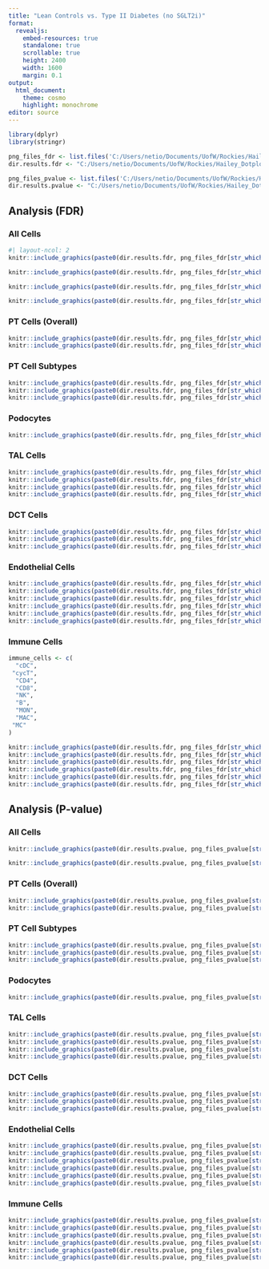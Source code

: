 ```yaml
---
title: "Lean Controls vs. Type II Diabetes (no SGLT2i)"
format:
  revealjs: 
    embed-resources: true
    standalone: true
    scrollable: true
    height: 2400
    width: 1600
    margin: 0.1
output:
  html_document:
    theme: cosmo
    highlight: monochrome
editor: source
---
```


```r
library(dplyr)
library(stringr)

png_files_fdr <- list.files('C:/Users/netio/Documents/UofW/Rockies/Hailey_Dotplots/fdr/', pattern='png')
dir.results.fdr <- "C:/Users/netio/Documents/UofW/Rockies/Hailey_Dotplots/fdr/"

png_files_pvalue <- list.files('C:/Users/netio/Documents/UofW/Rockies/Hailey_Dotplots/pvalue/', pattern='png')
dir.results.pvalue <- "C:/Users/netio/Documents/UofW/Rockies/Hailey_Dotplots/pvalue/"

```

## Analysis (FDR)

### All Cells

<div>

```r
#| layout-ncol: 2
knitr::include_graphics(paste0(dir.results.fdr, png_files_fdr[str_which(png_files_fdr, pattern = 'TCA_cycle_NEBULA_All_Cells')]))

knitr::include_graphics(paste0(dir.results.fdr, png_files_fdr[str_which(png_files_fdr, pattern = 'Ox_Phos_cycle_NEBULA_All_Cells')]))
```

</div>

```r
knitr::include_graphics(paste0(dir.results.fdr, png_files_fdr[str_which(png_files_fdr, pattern = 'TCA_cycle_NEBULA_All_Cells')]))

knitr::include_graphics(paste0(dir.results.fdr, png_files_fdr[str_which(png_files_fdr, pattern = 'Ox_Phos_cycle_NEBULA_All_Cells')]))
```

### PT Cells (Overall)

```r
knitr::include_graphics(paste0(dir.results.fdr, png_files_fdr[str_which(png_files_fdr, pattern ='TCA_cycle_NEBULA_PT_Cells')]))
knitr::include_graphics(paste0(dir.results.fdr, png_files_fdr[str_which(png_files_fdr, pattern= 'Ox_Phos_cycle_NEBULA_PT_Cells')]))
```

### PT Cell Subtypes

```r
knitr::include_graphics(paste0(dir.results.fdr, png_files_fdr[str_which(png_files_fdr, pattern = 'PT_S1')]))
knitr::include_graphics(paste0(dir.results.fdr, png_files_fdr[str_which(png_files_fdr, pattern = 'PT_S3')]))
knitr::include_graphics(paste0(dir.results.fdr, png_files_fdr[str_which(png_files_fdr, pattern = 'aPT')]))


```

### Podocytes

```r
knitr::include_graphics(paste0(dir.results.fdr, png_files_fdr[str_which(png_files_fdr, pattern = 'POD')]))
```

### TAL Cells

```r
knitr::include_graphics(paste0(dir.results.fdr, png_files_fdr[str_which(png_files_fdr, pattern = ' TAL _Cells_T2D')]))
knitr::include_graphics(paste0(dir.results.fdr, png_files_fdr[str_which(png_files_fdr, pattern = 'C_TAL_1')]))
knitr::include_graphics(paste0(dir.results.fdr, png_files_fdr[str_which(png_files_fdr, pattern = 'C_TAL_2')]))
knitr::include_graphics(paste0(dir.results.fdr, png_files_fdr[str_which(png_files_fdr, pattern = 'dTAL')]))


```

### DCT Cells

```r
knitr::include_graphics(paste0(dir.results.fdr, png_files_fdr[str_which(png_files_fdr, pattern = 'allDCT')]))
knitr::include_graphics(paste0(dir.results.fdr, png_files_fdr[str_which(png_files_fdr, pattern = 'DCT')]))
knitr::include_graphics(paste0(dir.results.fdr, png_files_fdr[str_which(png_files_fdr, pattern = 'dDCT')]))
```

### Endothelial Cells

```r
knitr::include_graphics(paste0(dir.results.fdr, png_files_fdr[str_which(png_files_fdr, pattern = '_EC_Cells')]))
knitr::include_graphics(paste0(dir.results.fdr, png_files_fdr[str_which(png_files_fdr, pattern = 'EC_AEA')]))
knitr::include_graphics(paste0(dir.results.fdr, png_files_fdr[str_which(png_files_fdr, pattern = 'EC_AVR')]))
knitr::include_graphics(paste0(dir.results.fdr, png_files_fdr[str_which(png_files_fdr, pattern = 'EC_GC')]))
knitr::include_graphics(paste0(dir.results.fdr, png_files_fdr[str_which(png_files_fdr, pattern = 'EC_PTC')]))
knitr::include_graphics(paste0(dir.results.fdr, png_files_fdr[str_which(png_files_fdr, pattern = 'EC_VSMC')]))
```

### Immune Cells

```r
immune_cells <- c(
  "cDC",
 "cycT",
  "CD4",
  "CD8",
  "NK",
  "B",
  "MON",
  "MAC",
 "MC"
)

knitr::include_graphics(paste0(dir.results.fdr, png_files_fdr[str_which(png_files_fdr, pattern = immune_cells[1])]))
knitr::include_graphics(paste0(dir.results.fdr, png_files_fdr[str_which(png_files_fdr, pattern = immune_cells[2])]))
knitr::include_graphics(paste0(dir.results.fdr, png_files_fdr[str_which(png_files_fdr, pattern = immune_cells[3])]))
knitr::include_graphics(paste0(dir.results.fdr, png_files_fdr[str_which(png_files_fdr, pattern = immune_cells[4])]))
knitr::include_graphics(paste0(dir.results.fdr, png_files_fdr[str_which(png_files_fdr, pattern = immune_cells[5])]))
knitr::include_graphics(paste0(dir.results.fdr, png_files_fdr[str_which(png_files_fdr, pattern = immune_cells[6])]))
```

## Analysis (P-value) {.panel-tabset}

### All Cells

```r
knitr::include_graphics(paste0(dir.results.pvalue, png_files_pvalue[str_which(png_files_pvalue, pattern = 'TCA_cycle_NEBULA_All_Cells')]))

knitr::include_graphics(paste0(dir.results.pvalue, png_files_pvalue[str_which(png_files_pvalue, pattern = 'OxPhos_cycle_NEBULA_All')]))
```

### PT Cells (Overall)

```r
knitr::include_graphics(paste0(dir.results.pvalue, png_files_pvalue[str_which(png_files_pvalue, pattern ='TCA_cycle_NEBULA_PT_Cells')]))
knitr::include_graphics(paste0(dir.results.pvalue, png_files_pvalue[str_which(png_files_pvalue, pattern= 'Ox_Phos_cycle_NEBULA_PT_Cells')]))
```

### PT Cell Subtypes

```r
knitr::include_graphics(paste0(dir.results.pvalue, png_files_pvalue[str_which(png_files_pvalue, pattern = 'PT_S1')]))
knitr::include_graphics(paste0(dir.results.pvalue, png_files_pvalue[str_which(png_files_pvalue, pattern = 'PT_S3')]))
knitr::include_graphics(paste0(dir.results.pvalue, png_files_pvalue[str_which(png_files_pvalue, pattern = 'aPT')]))

```

### Podocytes

```r
knitr::include_graphics(paste0(dir.results.pvalue, png_files_pvalue[str_which(png_files_pvalue, pattern = 'POD')]))
```

### TAL Cells

```r
knitr::include_graphics(paste0(dir.results.pvalue, png_files_pvalue[str_which(png_files_pvalue, pattern = ' TAL _Cells_T2D')]))
knitr::include_graphics(paste0(dir.results.pvalue, png_files_pvalue[str_which(png_files_pvalue, pattern = 'C_TAL_1')]))
knitr::include_graphics(paste0(dir.results.pvalue, png_files_pvalue[str_which(png_files_pvalue, pattern = 'C_TAL_2')]))
knitr::include_graphics(paste0(dir.results.pvalue, png_files_pvalue[str_which(png_files_pvalue, pattern = 'dTAL')]))
```

### DCT Cells

```r
knitr::include_graphics(paste0(dir.results.pvalue, png_files_pvalue[str_which(png_files_pvalue, pattern = 'allDCT')]))
knitr::include_graphics(paste0(dir.results.pvalue, png_files_pvalue[str_which(png_files_pvalue, pattern = 'DCT')]))
knitr::include_graphics(paste0(dir.results.pvalue, png_files_pvalue[str_which(png_files_pvalue, pattern = 'dDCT')]))
```

### Endothelial Cells

```r
knitr::include_graphics(paste0(dir.results.pvalue, png_files_pvalue[str_which(png_files_pvalue, pattern = '_EC_Cells')]))
knitr::include_graphics(paste0(dir.results.pvalue, png_files_pvalue[str_which(png_files_pvalue, pattern = 'EC_AEA')]))
knitr::include_graphics(paste0(dir.results.pvalue, png_files_pvalue[str_which(png_files_pvalue, pattern = 'EC_AVR')]))
knitr::include_graphics(paste0(dir.results.pvalue, png_files_pvalue[str_which(png_files_pvalue, pattern = 'EC_GC')]))
knitr::include_graphics(paste0(dir.results.pvalue, png_files_pvalue[str_which(png_files_pvalue, pattern = 'EC_PTC')]))
knitr::include_graphics(paste0(dir.results.pvalue, png_files_pvalue[str_which(png_files_pvalue, pattern = 'EC_VSMC')]))

```

### Immune Cells

```r
knitr::include_graphics(paste0(dir.results.pvalue, png_files_pvalue[str_which(png_files_pvalue, pattern = immune_cells[1])]))
knitr::include_graphics(paste0(dir.results.pvalue, png_files_pvalue[str_which(png_files_pvalue, pattern = immune_cells[2])]))
knitr::include_graphics(paste0(dir.results.pvalue, png_files_pvalue[str_which(png_files_pvalue, pattern = immune_cells[3])]))
knitr::include_graphics(paste0(dir.results.pvalue, png_files_pvalue[str_which(png_files_pvalue, pattern = immune_cells[4])]))
knitr::include_graphics(paste0(dir.results.pvalue, png_files_pvalue[str_which(png_files_pvalue, pattern = immune_cells[5])]))
knitr::include_graphics(paste0(dir.results.pvalue, png_files_pvalue[str_which(png_files_pvalue, pattern = immune_cells[6])]))

```
